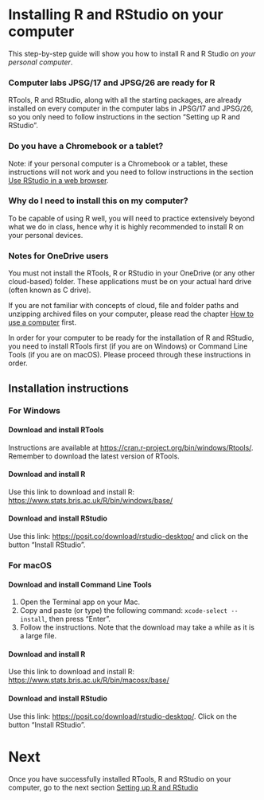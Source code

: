 # Installing R and RStudio on your computer

This step-by-step guide will show you how to install R and R Studio _on your personal computer_. 

::: callout-note
### Computer labs JPSG/17 and JPSG/26 are ready for R
RTools, R and RStudio, along with all the starting packages, are already installed on every computer in the computer labs in JPSG/17 and JPSG/26, so you only need to follow instructions in the section "Setting up R and RStudio".
:::

::: callout-important
### Do you have a Chromebook or a tablet?
Note: if your personal computer is a Chromebook or a tablet, these instructions will not work and you need to follow instructions in the section [Use RStudio in a web browser](posit_cloud.html).
:::

::: callout-important
### Why do I need to install this on my computer?
To be capable of using R well, you will need to practice extensively beyond what we do in class, hence why it is highly recommended to install R on your personal devices.
:::

::: callout-important
### Notes for OneDrive users
You must not install the RTools, R or RStudio in your OneDrive (or any other cloud-based) folder. These applications must be on your actual hard drive (often known as C drive). 
:::

If you are not familiar with concepts of cloud, file and folder paths and unzipping archived files on your computer, please read the chapter [How to use a computer](how_to_use_a_computer.html) first.

In order for your computer to be ready for the installation of R and RStudio, you need to install RTools first (if you are on Windows) or Command Line Tools (if you are on macOS). Please proceed through these instructions in order.

## Installation instructions {.tabset}

### For Windows

#### Download and install RTools

Instructions are available at [https://cran.r-project.org/bin/windows/Rtools/](https://cran.r-project.org/bin/windows/Rtools/). Remember to download the latest version of RTools.

#### Download and install R

Use this link to download and install R: [https://www.stats.bris.ac.uk/R/bin/windows/base/](https://www.stats.bris.ac.uk/R/bin/windows/base/)

#### Download and install RStudio

Use this link: [https://posit.co/download/rstudio-desktop/](https://posit.co/download/rstudio-desktop/) and click on the button "Install RStudio".

### For macOS

#### Download and install Command Line Tools

1.  Open the Terminal app on your Mac.
2.  Copy and paste (or type) the following command: `xcode-select --install`, then press "Enter".
3.  Follow the instructions. Note that the download may take a while as it is a large file.

#### Download and install R

Use this link to download and install R: [https://www.stats.bris.ac.uk/R/bin/macosx/base/](https://www.stats.bris.ac.uk/R/bin/macosx/base/)

#### Download and install RStudio

Use this link: [https://posit.co/download/rstudio-desktop/](https://posit.co/download/rstudio-desktop/). Click on the button "Install RStudio".

# Next

Once you have successfully installed RTools, R and RStudio on your computer, go to the next section [Setting up R and RStudio](setup.html)
